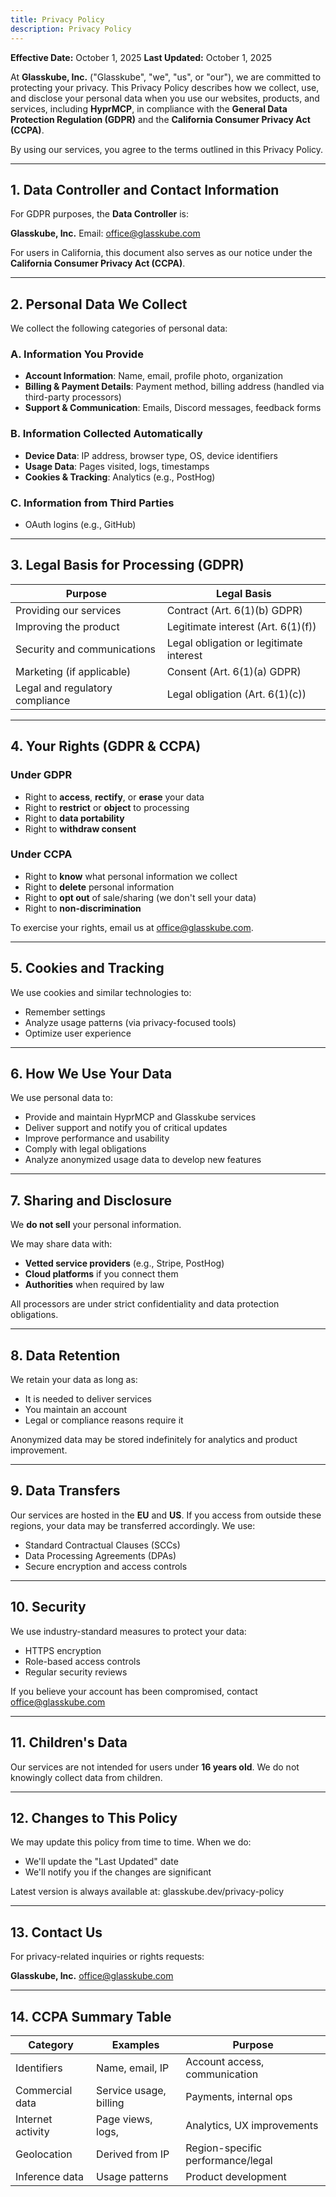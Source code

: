 ```yaml
---
title: Privacy Policy
description: Privacy Policy
---
```


**Effective Date:** October 1, 2025
**Last Updated:** October 1, 2025

At **Glasskube, Inc.** ("Glasskube", "we", "us", or "our"), we are committed to protecting your privacy. This Privacy Policy describes how we collect, use, and disclose your personal data when you use our websites, products, and services, including **HyprMCP**, in compliance with the **General Data Protection Regulation (GDPR)** and the **California Consumer Privacy Act (CCPA)**.

By using our services, you agree to the terms outlined in this Privacy Policy.

---

## 1. Data Controller and Contact Information

For GDPR purposes, the **Data Controller** is:

**Glasskube, Inc.**
Email: office@glasskube.com

For users in California, this document also serves as our notice under the **California Consumer Privacy Act (CCPA)**.

---

## 2. Personal Data We Collect

We collect the following categories of personal data:

### A. Information You Provide

- **Account Information**: Name, email, profile photo, organization
- **Billing & Payment Details**: Payment method, billing address (handled via third-party processors)
- **Support & Communication**: Emails, Discord messages, feedback forms

### B. Information Collected Automatically

- **Device Data**: IP address, browser type, OS, device identifiers
- **Usage Data**: Pages visited, logs, timestamps
- **Cookies & Tracking**: Analytics (e.g., PostHog)

### C. Information from Third Parties

- OAuth logins (e.g., GitHub)

---

## 3. Legal Basis for Processing (GDPR)

| Purpose                         | Legal Basis                             |
| ------------------------------- | --------------------------------------- |
| Providing our services          | Contract (Art. 6(1)(b) GDPR)            |
| Improving the product           | Legitimate interest (Art. 6(1)(f))      |
| Security and communications     | Legal obligation or legitimate interest |
| Marketing (if applicable)       | Consent (Art. 6(1)(a) GDPR)             |
| Legal and regulatory compliance | Legal obligation (Art. 6(1)(c))         |

---

## 4. Your Rights (GDPR & CCPA)

### Under GDPR

- Right to **access**, **rectify**, or **erase** your data
- Right to **restrict** or **object** to processing
- Right to **data portability**
- Right to **withdraw consent**

### Under CCPA

- Right to **know** what personal information we collect
- Right to **delete** personal information
- Right to **opt out** of sale/sharing (we don't sell your data)
- Right to **non-discrimination**

To exercise your rights, email us at office@glasskube.com.

---

## 5. Cookies and Tracking

We use cookies and similar technologies to:

- Remember settings
- Analyze usage patterns (via privacy-focused tools)
- Optimize user experience

---

## 6. How We Use Your Data

We use personal data to:

- Provide and maintain HyprMCP and Glasskube services
- Deliver support and notify you of critical updates
- Improve performance and usability
- Comply with legal obligations
- Analyze anonymized usage data to develop new features

---

## 7. Sharing and Disclosure

We **do not sell** your personal information.

We may share data with:

- **Vetted service providers** (e.g., Stripe, PostHog)
- **Cloud platforms** if you connect them
- **Authorities** when required by law

All processors are under strict confidentiality and data protection obligations.

---

## 8. Data Retention

We retain your data as long as:

- It is needed to deliver services
- You maintain an account
- Legal or compliance reasons require it

Anonymized data may be stored indefinitely for analytics and product improvement.

---

## 9. Data Transfers

Our services are hosted in the **EU** and **US**. If you access from outside these regions, your data may be transferred accordingly. We use:

- Standard Contractual Clauses (SCCs)
- Data Processing Agreements (DPAs)
- Secure encryption and access controls

---

## 10. Security

We use industry-standard measures to protect your data:

- HTTPS encryption
- Role-based access controls
- Regular security reviews

If you believe your account has been compromised, contact office@glasskube.com

---

## 11. Children's Data

Our services are not intended for users under **16 years old**. We do not knowingly collect data from children.

---

## 12. Changes to This Policy

We may update this policy from time to time. When we do:

- We'll update the "Last Updated" date
- We'll notify you if the changes are significant

Latest version is always available at: glasskube.dev/privacy-policy

---

## 13. Contact Us

For privacy-related inquiries or rights requests:

**Glasskube, Inc.**
office@glasskube.com

---

## 14. CCPA Summary Table

| Category          | Examples               | Purpose                           |
| ----------------- | ---------------------- | --------------------------------- |
| Identifiers       | Name, email, IP        | Account access, communication     |
| Commercial data   | Service usage, billing | Payments, internal ops            |
| Internet activity | Page views, logs,      | Analytics, UX improvements        |
| Geolocation       | Derived from IP        | Region-specific performance/legal |
| Inference data    | Usage patterns         | Product development               |
